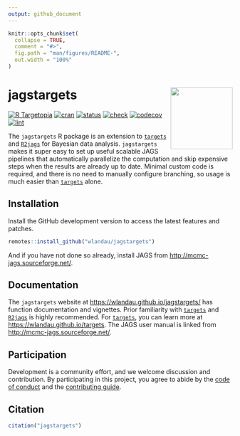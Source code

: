 ```yaml
---
output: github_document
---
```


```r
knitr::opts_chunk$set(
  collapse = TRUE,
  comment = "#>",
  fig.path = "man/figures/README-",
  out.width = "100%"
)
```

# jagstargets <img src='man/figures/logo.png' align="right" height="139"/>

[![R Targetopia](https://img.shields.io/badge/R_Targetopia-member-blue?style=flat&labelColor=gray)](https://wlandau.github.io/targetopia/)
[![cran](http://www.r-pkg.org/badges/version/jagstargets)](https://cran.r-project.org/package=jagstargets)
[![status](https://www.repostatus.org/badges/latest/active.svg)](https://www.repostatus.org/#active)
[![check](https://github.com/wlandau/jagstargets/workflows/check/badge.svg)](https://github.com/wlandau/jagstargets/actions?query=workflow%3Acheck)
[![codecov](https://codecov.io/gh/wlandau/jagstargets/branch/main/graph/badge.svg?token=3T5DlLwUVl)](https://codecov.io/gh/wlandau/targets)
[![lint](https://github.com/wlandau/jagstargets/workflows/lint/badge.svg)](https://github.com/wlandau/jagstargets/actions?query=workflow%3Alint)

The `jagstargets` R package is an extension to [`targets`](https://github.com/wlandau/targets) and [`R2jags`](https://CRAN.R-project.org/package=R2jags) for Bayesian data analysis. `jagstargets` makes it super easy to set up useful scalable JAGS pipelines that automatically parallelize the computation and skip expensive steps when the results are already up to date. Minimal custom code is required, and there is no need to manually configure branching, so usage is much easier than [`targets`](https://github.com/wlandau/targets) alone.

## Installation

Install the GitHub development version to access the latest features and patches.

```r
remotes::install_github("wlandau/jagstargets")
```

And if you have not done so already, install JAGS from <http://mcmc-jags.sourceforge.net/>.

## Documentation

The `jagstargets` website at <https://wlandau.github.io/jagstargets/> has function documentation and vignettes. Prior familiarity with [`targets`](https://github.com/wlandau/targets) and [`R2jags`](https://CRAN.R-project.org/package=R2jags) is highly recommended. For [`targets`](https://github.com/wlandau/targets), you can learn more at <https://wlandau.github.io/targets>. The JAGS user manual is linked from <http://mcmc-jags.sourceforge.net/>.

## Participation

Development is a community effort, and we welcome discussion and contribution. By participating in this project, you agree to abide by the [code of conduct](https://github.com/wlandau/jagstargets/blob/main/CODE_OF_CONDUCT.md) and the [contributing guide](https://github.com/wlandau/jagstargets/blob/main/CONTRIBUTING.md).

## Citation

```r
citation("jagstargets")
```
